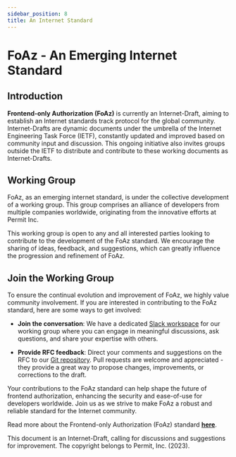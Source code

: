 ```yaml
---
sidebar_position: 8
title: An Internet Standard
---
```


# FoAz - An Emerging Internet Standard

## Introduction

**Frontend-only Authorization (FoAz)** is currently an Internet-Draft, aiming to establish an Internet standards track
protocol for the global community. Internet-Drafts are dynamic documents under the umbrella of the Internet
Engineering Task Force (IETF), constantly updated and improved based on community input and discussion. This
ongoing initiative also invites groups outside the IETF to distribute and contribute to these working documents
as Internet-Drafts.

## Working Group

FoAz, as an emerging internet standard, is under the collective development of a working group. This group comprises
an alliance of developers from multiple companies worldwide, originating from the innovative efforts at Permit Inc.

This working group is open to any and all interested parties looking to contribute to the development of the FoAz
standard. We encourage the sharing of ideas, feedback, and suggestions, which can greatly influence the progression
and refinement of FoAz.

## Join the Working Group

To ensure the continual evolution and improvement of FoAz, we highly value community involvement. If you are
interested in contributing to the FoAz standard, here are some ways to get involved:

- **Join the conversation**: We have a dedicated [Slack workspace](https://bit.ly/permit-slack) for our working group where you can engage in
  meaningful discussions, ask questions, and share your expertise with others.

- **Provide RFC feedback**: Direct your comments and suggestions on the RFC to our [Git repository](https://github.com/permitio/foaz-site/). Pull requests
  are welcome and appreciated - they provide a great way to propose changes, improvements, or corrections to the draft.

Your contributions to the FoAz standard can help shape the future of frontend authorization, enhancing the security and ease-of-use for developers worldwide. Join us as we strive to make FoAz a robust and reliable standard for the Internet community.

Read more about the Frontend-only Authorization (FoAz) standard **[here](https://foaz.io/)**.

This document is an Internet-Draft, calling for discussions and suggestions for improvement. The copyright belongs
to Permit, Inc. (2023).
